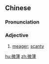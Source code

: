 ==Chinese==
{{zh-forms}}

===Pronunciation===
{{zh-pron
|m=微bó
|c=mei4 bok6
|mn=qz,xm,zz:bî-po̍k
|cat=a
}}

===Adjective===
{{zh-adj}}

# [[meager]]; [[scanty]]

[[hu:微薄]]
[[zh:微薄]]